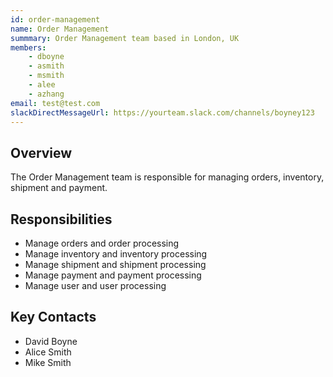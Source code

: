 ```yaml
---
id: order-management
name: Order Management
summmary: Order Management team based in London, UK
members:
    - dboyne
    - asmith
    - msmith
    - alee
    - azhang
email: test@test.com
slackDirectMessageUrl: https://yourteam.slack.com/channels/boyney123
---
```


## Overview

The Order Management team is responsible for managing orders, inventory, shipment and payment.

## Responsibilities

- Manage orders and order processing
- Manage inventory and inventory processing
- Manage shipment and shipment processing
- Manage payment and payment processing
- Manage user and user processing

## Key Contacts

- David Boyne
- Alice Smith
- Mike Smith